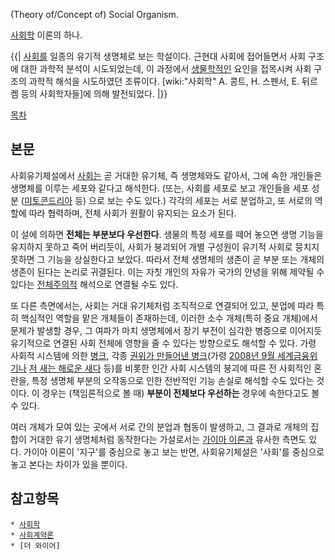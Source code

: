 (Theory of/Concept of) Social Organism.

[[사회학]] 이론의 하나.

{{{#!html
<object width="526" height="374">
<param name="movie" value="http://video.ted.com/assets/player/swf/EmbedPlayer.swf"></param>
<param name="allowFullScreen" value="true" />
<param name="allowScriptAccess" value="always"/>
<param name="wmode" value="transparent"></param>
<param name="bgColor" value="#ffffff"></param>
<param name="flashvars" value="vu=http://video.ted.com/talk/stream/2010/Blank/NicholasChristakis_2010-320k.mp4&su=http://images.ted.com/images/ted/tedindex/embed-posters/NicholasChristakis-2010.embed_thumbnail.jpg&vw=512&vh=288&ap=0&ti=852&lang=ko&introDuration=15330&adDuration=4000&postAdDuration=830&adKeys=talk=nicholas_christakis_the_hidden_influence_of_social_netw;year=2010;theme=the_rise_of_collaboration;theme=unconventional_explanations;theme=medicine_without_borders;theme=evolution_s_genius;event=TED2010;tag=Science;tag=evolution;tag=health;tag=medicine;tag=society;&preAdTag=tconf.ted/embed;tile=1;sz=512x288;" />
<embed src="http://video.ted.com/assets/player/swf/EmbedPlayer.swf" pluginspace="http://www.macromedia.com/go/getflashplayer" type="application/x-shockwave-flash" wmode="transparent" bgColor="#ffffff" width="526" height="374" allowFullScreen="true" allowScriptAccess="always" flashvars="vu=http://video.ted.com/talk/stream/2010/Blank/NicholasChristakis_2010-320k.mp4&su=http://images.ted.com/images/ted/tedindex/embed-posters/NicholasChristakis-2010.embed_thumbnail.jpg&vw=512&vh=288&ap=0&ti=852&lang=ko&introDuration=15330&adDuration=4000&postAdDuration=830&adKeys=talk=nicholas_christakis_the_hidden_influence_of_social_netw;year=2010;theme=the_rise_of_collaboration;theme=unconventional_explanations;theme=medicine_without_borders;theme=evolution_s_genius;event=TED2010;tag=Science;tag=evolution;tag=health;tag=medicine;tag=society;&preAdTag=tconf.ted/embed;tile=1;sz=512x288;"></embed>
</object>}}}


{{| [[사회]]를 일종의 유기적 생명체로 보는 학설이다. 
근현대 사회에 접어들면서 사회 구조에 대한 과학적 분석이 시도되었는데, 이 과정에서 [[생물학]]적인 요인을 접목시켜 사회 구조의 과학적 해석을 시도하였던 조류이다. [wiki:"사회학" A. 콩트, H. 스펜서, E. 뒤르켐 등의 사회학자들]에 의해 발전되었다. |}}


[[목차]]

== 본문 ==
사회유기체설에서 [[사회]]는 곧 거대한 유기체, 즉 생명체와도 같아서, 그에 속한 개인들은 생명체를 이루는 세포와 같다고 해석한다. (또는, 사회를 세포로 보고 개인들을 세포 성분 ([[미토콘드리아]] 등) 으로 보는 수도 있다.) 각각의 세포는 서로 분업하고, 또 서로의 역할에 따라 협력하며, 전체 사회가 원활이 유지되는 요소가 된다.

이 설에 의하면 '''전체는 부분보다 우선한다'''. 생물의 특정 세포를 떼어 놓으면 생명 기능을 유지하지 못하고 죽어 버리듯이, 사회가 붕괴되어 개별 구성원이 유기적 사회로 뭉치지 못하면 그 기능을 상실한다고 보았다. 따라서 전체 생명체의 생존이 곧 부분 또는 개체의 생존이 된다는 논리로 귀결된다. 이는 자칫 개인의 자유가 국가의 안녕을 위해 제약될 수 있다는 [[전체주의]]적 해석으로 연결될 수도 있다.

또 다른 측면에서는, 사회는 거대 유기체처럼 조직적으로 연결되어 있고, 분업에 따라 특히 핵심적인 역할을 맡은 개체들이 존재하는데, 이러한 소수 개체(특히 중요 개체)에서 문제가 발생할 경우, 그 여파가 마치 생명체에서 장기 부전이 심각한 병증으로 이어지듯 유기적으로 연결된 사회 전체에 영향을 줄 수 있다는 방향으로도 해석할 수 있다. 가령 사회적 시스템에 의한 [[병크]], 각종 [[권위가 만들어낸 병크]](가령 [[2008년 9월 세계금융위기]]나 [[저 새는 해로운 새다]] 등)를 비롯한 인간 사회 시스템의 붕괴에 따른 전 사회적인 혼란을, 특정 생명체 부분의 오작동으로 인한 전반적인 기능 손실로 해석할 수도 있다는 것이다. 이 경우는 (책임론적으로 볼 때) '''부분이 전체보다 우선하는''' 경우에 속한다고도 볼 수 있다.

여러 개체가 모여 있는 곳에서 서로 간의 분업과 협동이 발생하고, 그 결과로 개체의 집합이 거대한 유기 생명체처럼 동작한다는 가설로서는 [[가이아 이론]]과 유사한 측면도 있다. 가이아 이론이 '지구'를 중심으로 놓고 보는 반면, 사회유기체설은 '사회'를 중심으로 놓고 본다는 차이가 있을 뿐이다.

== 참고항목 ==
 * [[사회학]]
 * [[사회계약론]]
 * [더 와이어]
